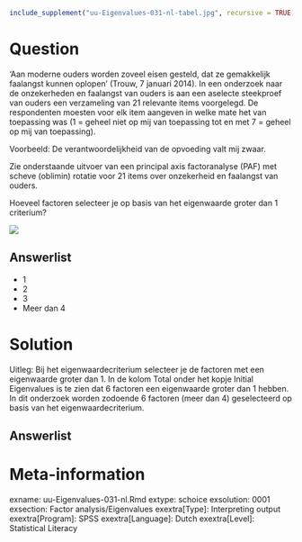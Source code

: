 ```r
include_supplement("uu-Eigenvalues-031-nl-tabel.jpg", recursive = TRUE)
```



Question
========
  
‘Aan moderne ouders worden zoveel eisen gesteld, dat ze gemakkelijk faalangst kunnen oplopen’ (Trouw, 7 januari 2014). 
In een onderzoek naar de onzekerheden en faalangst van ouders is aan een aselecte steekproef van ouders een verzameling van 21 relevante items voorgelegd. De respondenten moesten voor elk item aangeven in welke mate het van toepassing was (1 = geheel niet op mij van toepassing tot en met 7 = geheel op mij van toepassing).

Voorbeeld: De verantwoordelijkheid van de opvoeding valt mij zwaar.

Zie onderstaande uitvoer van een principal axis factoranalyse (PAF) met scheve (oblimin) rotatie voor 21 items over onzekerheid en faalangst van ouders. 

Hoeveel factoren selecteer je op basis van het eigenwaarde groter dan 1 criterium?

![](uu-Eigenvalues-031-nl-tabel.jpg)
  
Answerlist
----------
* 1
* 2
* 3
* Meer dan 4

Solution
========
  
Uitleg: Bij het eigenwaardecriterium selecteer je de factoren met een eigenwaarde groter dan 1. In de kolom Total onder het kopje Initial Eigenvalues is te zien dat 6 factoren een eigenwaarde groter dan 1 hebben. In dit onderzoek worden zodoende 6 factoren (meer dan 4) geselecteerd op basis van het eigenwaardecriterium.

Answerlist
----------



Meta-information
================
exname: uu-Eigenvalues-031-nl.Rmd
extype: schoice
exsolution: 0001
exsection: Factor analysis/Eigenvalues
exextra[Type]: Interpreting output
exextra[Program]: SPSS
exextra[Language]: Dutch
exextra[Level]: Statistical Literacy
